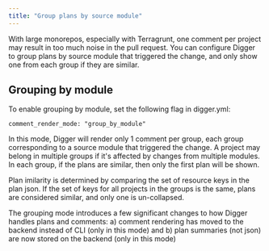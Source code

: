 ```yaml
---
title: "Group plans by source module"
---
```


With large monorepos, especially with Terragrunt, one comment per project may result in too much noise in the pull request.
You can configure Digger to group plans by source module that triggered the change, and only show one from each group if they are similar.

## Grouping by module

To enable grouping by module, set the following flag in digger.yml:

```
comment_render_mode: "group_by_module"
```

In this mode, Digger will render only 1 comment per group, each group corresponding to a source module that triggered the change. A project may belong in multiple groups if it's affected by changes from multiple modules. In each group, if the plans are similar, then only the first plan will be shown.

Plan imilarity is determined by comparing the set of resource keys in the plan json. If the set of keys for all projects in the groups is the same, plans are considered similar, and only one is un-collapsed.

<Note>
  The grouping mode introduces a few significant changes to how Digger handles
  plans and comments: a) comment rendering has moved to the backend instead of
  CLI (only in this mode) and b) plan summaries (not json) are now stored on the
  backend (only in this mode)
</Note>
